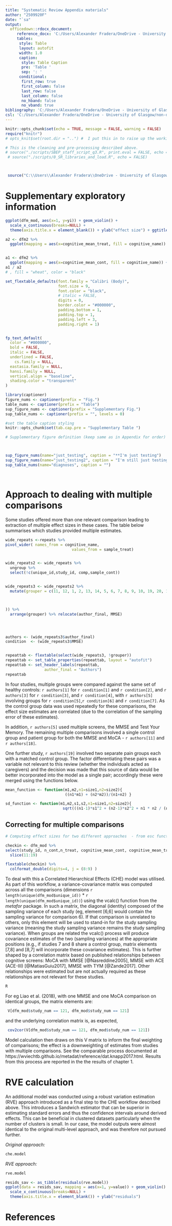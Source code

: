 ```yaml
---
title: "Systematic Review Appendix materials"
author: "2509920F"
date: "`sa"
output: 
  officedown::rdocx_document:
     reference_docx: 'C:/Users/Alexander Fradera/OneDrive - University of Glasgow/DClin/Deliverables/Systematic Review/Writeup/DCLIN_SR_git/SR_Template.docx'
     tables:
      style: Table
      layout: autofit
      width: 1.0
      caption:
       style: Table Caption
       pre: 'Table '
       sep: ': '
      conditional:
       first_row: true
       first_column: false
       last_row: false
       last_column: false
       no_hband: false
       no_vband: true
bibliography: 'C:/Users/Alexander Fradera/OneDrive - University of Glasgow/DClin/Deliverables/Systematic Review/Writeup/DCLIN_SR_git/SR_biblio.bib'
csl: 'C:/Users/Alexander Fradera/OneDrive - University of Glasgow/non-dclin/5_Code/R library/csl/neuropsychology.csl'
---
```

```r
knitr::opts_chunk$set(echo = TRUE, message = FALSE, warning = FALSE)
require("knitr")
# opts_knit$set(root.dir = "..") #  I put this in to raise up the working directory from the reports folder (where the rmd lives) to one level above
```


```r
# This is the cleaning and pre-processing described above.
# source("./scripts/SBEP_staff_script_q3.R", print.eval = FALSE, echo = TRUE, keep.source = TRUE)
 # source("./scripts/0_SR_libraries_and_load.R", echo = FALSE)



 source("C:\\Users\\Alexander Fradera\\OneDrive - University of Glasgow\\DClin\\Deliverables\\Systematic Review\\Writeup\\DCLIN_SR_git\\scripts\\model_making.R", echo = FALSE)


```

# Supplementary exploratory information

```r
ggplot(dfm_mod, aes(x=1, y=yi)) + geom_violin() +
  scale_x_continuous(breaks=NULL) +
  theme(axis.title.x = element_blank()) + ylab("effect size") + ggtitle("Violin plot of frequencies of effect sizes across dataset")
```
```r
a2 <- dfm2 %>%
  ggplot(mapping = aes(x=cognitive_mean_treat, fill = cognitive_name)) + geom_histogram(binwidth = 2, alpha = 0.4)  + xlab("Pain groups") + theme(legend.position = "bottom") + xlim(10,100) +labs(fill ="Cognitive screen")


a1 <- dfm2 %>%
  ggplot(mapping = aes(x=cognitive_mean_cont, fill = cognitive_name)) + geom_histogram(position = "identity", binwidth = 2, alpha = 0.4)  + xlab("Control groups")  + guides(fill = FALSE) + xlim(10,100) + ggtitle("Histogram of raw cognitive screen scores across dataset") 
a1 / a2
# , fill = "wheat", color = "black"
```

```r


set_flextable_defaults(font.family = "Calibri (Body)",
                       font.size = 9,  
                       font.color = "black",
                       # italic = FALSE,
                       digits = 0, 
                       border.color = "#000000",
                       padding.bottom = 1,
                       padding.top = 1,
                       padding.left = 3,
                       padding.right = 1)


fp_text_default(
  color = "#000000",
  bold = FALSE,
  italic = FALSE,
  underlined = FALSE,
    cs.family = NULL,
  eastasia.family = NULL,
  hansi.family = NULL,
  vertical.align = "baseline",
  shading.color = "transparent"
)

library(captioner)
figure_nums <- captioner(prefix = "Fig.")
table_nums <- captioner(prefix = "Table")
sup_figure_nums <- captioner(prefix = "Supplementary Fig.")
sup_table_nums <- captioner(prefix = "", levels = 0)

#set the table caption styling
knitr::opts_chunk$set(tab.cap.pre = "Supplementary Table ")

# Supplementary figure definition (keep same as in Appendix for order)



sup_figure_nums(name="just_testing", caption = "**I'm just testing") 
sup_figure_nums(name="just_testing2", caption = "I'm still just testing") 
sup_table_nums(name="diagnoses", caption = "") 




```


# Approach to dealing with multiple comparisons

Some studies offered more than one relevant comparison leading to extraction of multiple effect sizes in these cases. The table below summarises which studies provided multiple estimates.
``` r



wide_repeats <-repeats %>%
pivot_wider( names_from = cognitive_name,
                             values_from = sample_treat)


wide_repeats2 <- wide_repeats %>%
  ungroup %>%
  select(!c(unique_id,study_id, comp,sample_cont)) 


wide_repeats3 <- wide_repeats2 %>%
  mutate(grouper = c(11, 12, 1, 2, 13, 14, 5, 6, 7, 8, 9, 10, 19, 20, 15, 16, 17, 18, 3, 4



)) %>%
  arrange(grouper) %>% relocate(author_final, MMSE)




authors <- (wide_repeats3$author_final)
condition  <- (wide_repeats3$MMSE)


repeattab <- flextable(select(wide_repeats3, !grouper))
repeattab <- set_table_properties(repeattab, layout = "autofit")
repeattab <- set_header_labels(repeattab, 
                 author_final = "Authors")
repeattab

```

In four studies, multiple groups were compared against the same set of healthy controls: `r authors[1]` for `r condition[1]` and `r condition[2]`, and `r authors[3]` for `r condition[3]`, and `r condition[4]`, with `r authors[5]` involving groups for `r condition[5]`,`r condition[6]` and `r condition[7]`. As the control group data was used repeatedly for these comparisons, the effect size estimates are correlated (due to the correlation of the sampling error of these estimates).

In addition, `r authors[5]` used multiple screens, the  MMSE and Test Your Memory. The remaining multiple comparisons involved a single control group and patient group for both the MMSE and MoCA - `r authors[11]` and `r authors[18]`.

One further study, `r authors[19]` involved two separate pain groups each with a matched control group. The factor differentiating these pairs was a variable not relevant to this review (whether the individuals acted as caregivers) and the decision was made that this source of data would be better incorporated into the model as a single pair; accordingly these were merged using the functions below.



``` r
mean_function <- function(m1,m2,n1=size1,n2=size2){
                          ((n1*m1) + (n2*m2))/(n1+n2) }

sd_function <- function(m1,m2,s1,s2,n1=size1,n2=size2){
                         sqrt(((n1-1)*s1^2 + (n2-1)*s2^2 + n1 * n2 / (n1 + n2) * (m1^2 + m2^2 - 2 * m1 * m2)) / (n1 + n2 -1)) }
```

## Correcting for multiple comparisons




```r
# Computing effect sizes for two different approaches  - from esc function (es) and metafor(yi) - very very similar.

checkin <- dfm_mod %>%
select(study_id, n_cont,n_treat, cognitive_mean_cont, cognitive_mean_treat, cognitive_sd_cont, cognitive_sd_treat,  es,yi)   %>%
  slice(11:19)

flextable(checkin) %>%
  colformat_double(digits=4, j = (8:9) )

```

To deal with this a Correlated Hierarchical Effects (CHE) model was utilised. As part of this workflow, a variance-covariance matrix was computed across all the comparisons (dimensions `r length(unique(dfm_mod$unique_id))` * `r length(unique(dfm_mod$unique_id))`) using the vcalc() function from the *metafor* package. In such a matrix, the diagonal (identity) composed of the sampling variance of each study (eg, element [6,6] would contain the sampling variance for comparison 6). If that comparison is unrelated to others, only this element will be used to stand-in for the  study sampling variance (meaning the study sampling variance remains the study sampling variance). When groups are related the vcalc() process will produce covariance estimates of the two (sampling variances) at the appropriate positions (e.g., if studies 7 and 8 share a control group, matrix elements [7,8] and [8,7] will incorporate these covariance estimates). This is further shaped by a correlation matrix based on published relationships between cognitive screens: MoCA with MMSE [@Nasreddine2005], MMSE with ACE (ACE-III) [@MatiasGuiu2017], MMSE with TYM [@Zande2017]. Other relationships were estimated but are not actually required as these relationships are not relevant for these studies. 

```r
R
```

For eg Liao et al. (2018), with one MMSE and one MoCA comparison on identical groups, the matrix elements are:

```r
 V[dfm_mod$study_num == 121, dfm_mod$study_num == 121]
```

and the underlying correlation matrix is, as expected, 
```r
 cov2cor(V[dfm_mod$study_num == 121, dfm_mod$study_num == 121])
```

Model calculation then draws on this V matrix to inform the final weighting of comparisons; the effect is a downweighting of estimates from studies with multiple comparisons. See the comparable process documented at https://wviechtb.github.io/metadat/reference/dat.knapp2017.html. Results from this process are reported in the the results of chapter 1.

# RVE calculation


An additional model was conducted using a robust variation estimation (RVE) approach introduced as a final step to the CHE workflow described above. This introduces a Sandwich estimator that can be superior in estimating standard errors and thus the confidence intervals around derived effects. This can be beneficial in clustered datasets particularly when the number of clusters is small. In our case, the model outputs were almost identical to the original multi-level approach, and was therefore not pursued further.

*Original approach:*

```r
che.model

```

*RVE approach:*

```r

rve.model
```



``` r
resids_sav <- as_tibble(residuals(rve.model))
ggplot(data = resids_sav, mapping = aes(x=1, y=value)) + geom_violin() +
  scale_x_continuous(breaks=NULL) +
  theme(axis.title.x = element_blank()) + ylab("residuals")
```

# References

